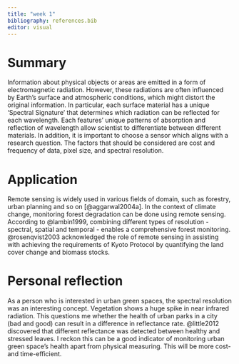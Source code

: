 ```yaml
---
title: "week 1"
bibliography: references.bib
editor: visual
---
```


# Summary

Information about physical objects or areas are emitted in a form of electromagnetic radiation. However, these radiations are often influenced by Earth's surface and atmospheric conditions, which might distort the original information. In particular, each surface material has a unique 'Spectral Signature' that determines which radiation can be reflected for each wavelength. Each features' unique patterns of absorption and reflection of wavelength allow scientist to differentiate between different materials. In addition, it is important to choose a sensor which aligns with a research question. The factors that should be considered are cost and frequency of data, pixel size, and spectral resolution.

# Application

Remote sensing is widely used in various fields of domain, such as forestry, urban planning and so on \[@aggarwal2004a\]. In the context of climate change, monitoring forest degradation can be done using remote sensing. According to @lambin1999, combining different types of resolution - spectral, spatial and temporal - enables a comprehensive forest monitoring. @rosenqvist2003 acknowledged the role of remote sensing in assisting with achieving the requirements of Kyoto Protocol by quantifying the land cover change and biomass stocks.

# Personal reflection

As a person who is interested in urban green spaces, the spectral resolution was an interesting concept. Vegetation shows a huge spike in near infrared radiation. This questions me whether the health of urban parks in a city (bad and good) can result in a difference in reflectance rate. @little2012 discovered that different reflectance was detected between healthy and stressed leaves. I reckon this can be a good indicator of monitoring urban green space's health apart from physical measuring. This will be more cost- and time-efficient.
